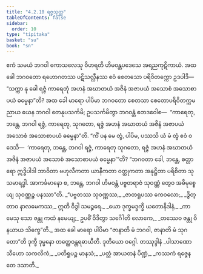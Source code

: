 ```yaml
---
title: "4.2.10 ရဇ္ဇသုတ္တ"
tableOfContents: false
sidebar:
  order: 10
type: "tipitaka"
basket: "su"
book: "sn"
---
```



<DynamicBreadcrumb />

<Division number="156" book="sn" e="ch" v="18" p="302">

<Paragraph number="869" book="sn">
ဧကံ သမယံ ဘဂဝါ ကောသလေသု ဝိဟရတိ ဟိမဝန္တပဒေသေ အရညကုဋိကာယံ. အထ ခေါ ဘဂဝတော ရဟောဂတဿ ပဋိသလ္လီနဿ ဧဝံ စေတသော ပရိဝိတက္ကော ဥဒပါဒိ—  “သက္ကာ နု ခေါ ရဇ္ဇံ ကာရေတုံ အဟနံ အဃာတယံ အဇိနံ အဇာပယံ အသောစံ အသောစာပယံ ဓမ္မေနာ”တိ?
</Paragraph>

<Paragraph number="870" book="sn">
အထ ခေါ မာရော ပါပိမာ ဘဂဝတော စေတသာ စေတောပရိဝိတက္ကမညာယ ယေန ဘဂဝါ တေနုပသင်္ကမိ; ဥပသင်္ကမိတွာ ဘဂဝန္တံ ဧတဒဝေါစ—  “ကာရေတု, ဘန္တေ, ဘဂဝါ ရဇ္ဇံ, ကာရေတု, သုဂတော, ရဇ္ဇံ အဟနံ အဃာတယံ အဇိနံ အဇာပယံ အသောစံ အသောစာပယံ ဓမ္မေနာ”တိ. “ကိံ ပန မေ တွံ, ပါပိမ, ပဿသိ ယံ မံ တွံ ဧဝံ ဝဒေသိ—  ‘ကာရေတု, ဘန္တေ, ဘဂဝါ ရဇ္ဇံ, ကာရေတု သုဂတော, ရဇ္ဇံ အဟနံ အဃာတယံ အဇိနံ အဇာပယံ အသောစံ အသောစာပယံ ဓမ္မေနာ’”တိ? “ဘဂဝတာ ခေါ, ဘန္တေ, စတ္တာရော ဣဒ္ဓိပါဒါ ဘာဝိတာ ဗဟုလီကတာ ယာနီကတာ ဝတ္ထုကတာ အနုဋ္ဌိတာ ပရိစိတာ သုသမာရဒ္ဓါ. အာကင်္ခမာနော စ, ဘန္တေ, ဘဂဝါ ဟိမဝန္တံ ပဗ္ဗတရာဇံ သုဝဏ္ဏံ တွေဝ အဓိမုစ္စေယျ သုဝဏ္ဏဉ္စ ပနဿာ”တိ.
</Paragraph>

<Paragraph number="871" type="verses" book="sn">
_“ပဗ္ဗတဿ သုဝဏ္ဏဿ,_  
_ဇာတရူပဿ ကေဝလော;_  
_ဒွိတ္တာဝ နာလမေကဿ,_  
ဣတိ ဝိဒွါ သမဉ္စရေ._  

</Paragraph>

<Paragraph number="872" type="verses" book="sn">
_ယော ဒုက္ခမဒ္ဒက္ခိ ယတောနိဒါနံ,_  
_ကာမေသု သော ဇန္တု ကထံ နမေယျ;_  
ဥပဓိံ ဝိဒိတွာ သင်္ဂေါတိ လောကေ,_  
_တဿေဝ ဇန္တု ဝိနယာယ သိက္ခေ”တိ._  

</Paragraph>

<Paragraph number="873" book="sn">
အထ ခေါ မာရော ပါပိမာ “ဇာနာတိ မံ ဘဂဝါ, ဇာနာတိ မံ သုဂတော”တိ ဒုက္ခီ ဒုမ္မနော တတ္ထေဝန္တရဓာယီတိ.

</Paragraph>
</Division>

<Paragraph number="874" type="center" book="sn">
ဒုတိယော ဝဂ္ဂေါ.



</Paragraph>

<Paragraph number="875" type="center" book="sn">
တဿုဒ္ဒါနံ


</Paragraph>

<Paragraph number="876" type="verses" book="sn">
_ပါသာဏော သီဟော သကလိကံ,_  
_ပတိရူပဉ္စ မာနသံ;_  
_ပတ္တံ အာယတနံ ပိဏ္ဍံ,_  
_ကဿကံ ရဇ္ဇေန တေ ဒသာတိ._
</Paragraph>